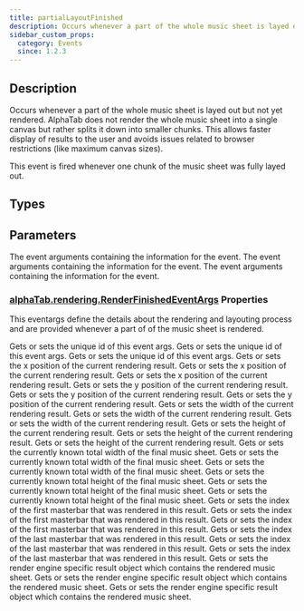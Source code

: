 ```yaml
---
title: partialLayoutFinished
description: Occurs whenever a part of the whole music sheet is layed out but not yet rendered.
sidebar_custom_props:
  category: Events
  since: 1.2.3
---
```


<SinceBadge since="1.2.3" />


## Description
Occurs whenever a part of the whole music sheet is layed out but not yet rendered. AlphaTab does not render the whole music sheet into a single canvas but rather
splits it down into smaller chunks. This allows faster display of results to the user
and avoids issues related to browser restrictions (like maximum canvas sizes).

This event is fired whenever one chunk of the music sheet was fully layed out.

<EventDescription />

## Types

<TypeTable>
    <TypeRow type="js" name="function (args: alphaTab.rendering.RenderFinishedEventArgs): void" />
    <TypeRow type="net" name="System.Action<AlphaTab.Rendering.RenderFinishedEventArgs>" />
    <TypeRow type="android" name="(args: alphaTab.rendering.RenderFinishedEventArgs) -> Unit" />
</TypeTable>

## Parameters

<ParameterTable>
    <ParameterRow platform="js" name="args" type="alphaTab.rendering.RenderFinishedEventArgs">
        The event arguments containing the information for the event.
    </ParameterRow>
    <ParameterRow platform="net" name="args" type="AlphaTab.Rendering.RenderFinishedEventArgs">
        The event arguments containing the information for the event.
    </ParameterRow>
    <ParameterRow platform="android" name="args" type="alphaTab.rendering.RenderFinishedEventArgs">
        The event arguments containing the information for the event.
    </ParameterRow>
</ParameterTable>

### [alphaTab.rendering.RenderFinishedEventArgs](/docs/reference/plain/renderfinishedeventargs.mdx) Properties

This eventargs define the details about the rendering and layouting process and are
provided whenever a part of of the music sheet is rendered.

<ParameterTable>
    <ParameterRow platform="js" name="id" type="string">
        Gets or sets the unique id of this event args.
    </ParameterRow>
    <ParameterRow platform="net" name="Id" type="string">
        Gets or sets the unique id of this event args.
    </ParameterRow>
    <ParameterRow platform="android" name="id" type="String">
        Gets or sets the unique id of this event args.
    </ParameterRow>
    <ParameterRow platform="js" name="x" type="number">
        Gets or sets the x position of the current rendering result.
    </ParameterRow>
    <ParameterRow platform="net" name="X" type="double">
        Gets or sets the x position of the current rendering result.
    </ParameterRow>
    <ParameterRow platform="android" name="x" type="Double">
        Gets or sets the x position of the current rendering result.
    </ParameterRow>
    <ParameterRow platform="js" name="y" type="number">
        Gets or sets the y position of the current rendering result.
    </ParameterRow>
    <ParameterRow platform="net" name="Y" type="double">
        Gets or sets the y position of the current rendering result.
    </ParameterRow>
    <ParameterRow platform="android" name="y" type="Double">
        Gets or sets the y position of the current rendering result.
    </ParameterRow>
    <ParameterRow platform="js" name="width" type="number">
        Gets or sets the width of the current rendering result.
    </ParameterRow>
    <ParameterRow platform="net" name="Width" type="double">
        Gets or sets the width of the current rendering result.
    </ParameterRow>
    <ParameterRow platform="android" name="width" type="Double">
        Gets or sets the width of the current rendering result.
    </ParameterRow>
    <ParameterRow platform="js" name="height" type="number">
        Gets or sets the height of the current rendering result.
    </ParameterRow>
    <ParameterRow platform="net" name="Height" type="double">
        Gets or sets the height of the current rendering result.
    </ParameterRow>
    <ParameterRow platform="android" name="height" type="Double">
        Gets or sets the height of the current rendering result.
    </ParameterRow>
    <ParameterRow platform="js" name="totalWidth" type="number">
        Gets or sets the currently known total width of the final music sheet.
    </ParameterRow>
    <ParameterRow platform="net" name="TotalWidth" type="double">
        Gets or sets the currently known total width of the final music sheet.
    </ParameterRow>
    <ParameterRow platform="android" name="totalWidth" type="Double">
        Gets or sets the currently known total width of the final music sheet.
    </ParameterRow>
    <ParameterRow platform="js" name="totalHeight" type="number">
        Gets or sets the currently known total height of the final music sheet.
    </ParameterRow>
    <ParameterRow platform="net" name="TotalHeight" type="double">
        Gets or sets the currently known total height of the final music sheet.
    </ParameterRow>
    <ParameterRow platform="android" name="totalHeight" type="Double">
        Gets or sets the currently known total height of the final music sheet.
    </ParameterRow>
    <ParameterRow platform="js" name="firstMasterBarIndex" type="number">
        Gets or sets the index of the first masterbar that was rendered in this result.
    </ParameterRow>
    <ParameterRow platform="net" name="FirstMasterBarIndex" type="double">
        Gets or sets the index of the first masterbar that was rendered in this result.
    </ParameterRow>
    <ParameterRow platform="android" name="firstMasterBarIndex" type="Double">
        Gets or sets the index of the first masterbar that was rendered in this result.
    </ParameterRow>
    <ParameterRow platform="js" name="lastMasterBarIndex" type="number">
        Gets or sets the index of the last masterbar that was rendered in this result.
    </ParameterRow>
    <ParameterRow platform="net" name="LastMasterBarIndex" type="double">
        Gets or sets the index of the last masterbar that was rendered in this result.
    </ParameterRow>
    <ParameterRow platform="android" name="lastMasterBarIndex" type="Double">
        Gets or sets the index of the last masterbar that was rendered in this result.
    </ParameterRow>
    <ParameterRow platform="js" name="renderResult" type="unknown">
        Gets or sets the render engine specific result object which contains the rendered music sheet.
    </ParameterRow>
    <ParameterRow platform="net" name="RenderResult" type="object">
        Gets or sets the render engine specific result object which contains the rendered music sheet.
    </ParameterRow>
    <ParameterRow platform="android" name="renderResult" type="Any">
        Gets or sets the render engine specific result object which contains the rendered music sheet.
    </ParameterRow>
</ParameterTable>
